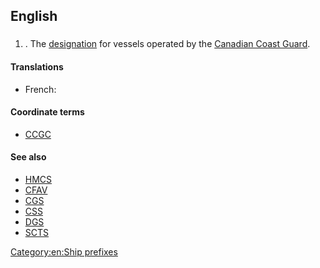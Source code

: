 {{wikipedia|Canadian Coast Guard Ship}}
==English==

==={{initialism-old|en}}===
{{en-initialism}}

# {{context|nautical|military|lang=en}} {{initialism of|Canadian Coast Guard Ship|lang=en}}. The [[designation]] for vessels operated by the [[w:Canadian Coast Guard|Canadian Coast Guard]].

====Translations====
{{trans-top}}
* French: {{t|fr|NGCC}}
{{trans-mid}}
{{trans-bottom}}

====Coordinate terms====
* [[CCGC]]

====See also====
* [[HMCS]]
* [[CFAV]]
* [[CGS]]
* [[CSS]]
* [[DGS]]
* [[SCTS]]

[[Category:en:Ship prefixes]]